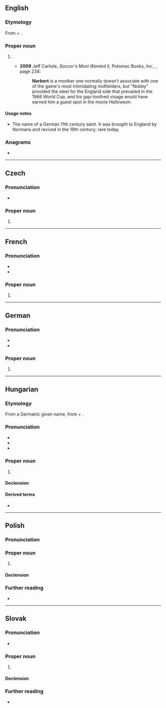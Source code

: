 ==English==

===Etymology===
From {{der|en|goh|nord|t=north}} + {{m|goh|beraht|t=bright}}.

===Proper noun===
{{en-proper noun}}

# {{given name|en|male|from=Germanic languages}}.
#* '''2009''' Jeff Carlisle, ''Soccer's Most Wanted II'', Potomac Books, Inc., {{ISBN|1597971936}}, page 234:
#*: '''Norbert''' is a moniker one normally doesn't associate with one of the game's most intimidating midfielders, but "Nobby" provided the steel for the England side that prevailed in the 1966 World Cup, and his gap-toothed visage would have earned him a guest spot in the movie ''Halloween''.

====Usage notes====
* The name of a German 11th century saint. It was brought to England by Normans and revived in the 19th century; rare today.

===Anagrams===
* {{anagrams|en|a=benorrt|Bortner|Brentor}}

----

==Czech==
{{wikipedia|lang=cs}}

===Pronunciation===
* {{cs-IPA}}

===Proper noun===
{{cs-proper noun|g=m}}

# {{given name|cs|male|eq=Norbert}}

----

==French==

===Pronunciation===
* {{fr-IPA}}
* {{audio|fr|LL-Q150 (fra)-Arthur Crbz-Norbert.wav|Audio}}

===Proper noun===
{{fr-proper noun}}

# {{given name|fr|male|eq=Norbert}}

----

==German==

===Pronunciation===
* {{IPA|de|/ˈnɔʁbɛʁt/|[ˈnɔɐ̯bɛɐ̯t]}}
* {{audio|de|De-Norbert.ogg|Audio}}

===Proper noun===
{{head|de|proper noun}}

# {{given name|de|male|eq=Norbert}}

----

==Hungarian==
{{wikipedia|lang=hu}}

===Etymology===
From a Germanic given name, from {{der|hu|goh|nord|t=north}} + {{m|goh|beraht|t=bright}}.

===Pronunciation===
* {{hu-IPA}}
* {{hyphenation|hu|Nor|bert}}
* {{rhymes|hu|ɛrt|s=2}}

===Proper noun===
{{head|hu|proper noun}}

# {{given name|hu|male|eq=Norbert}}

====Declension====
{{hu-infl-nom|Norberte|e}}{{hu-pos-etek|Norbert|j|jei}}

====Derived terms====
* {{l|hu|Norbi}}

----

==Polish==
{{wikipedia|lang=pl}}

===Pronunciation===
{{pl-p|a=Pl-Norbert.ogg}}

===Proper noun===
{{pl-proper noun|m-pr}}

# {{given name|pl|male|eq=Norbert}}

====Declension====
{{pl-decl-noun-masc-pers|Norber|t|Norbertowie}}

===Further reading===
* {{R:PWN}}

----

==Slovak==

===Pronunciation===
* {{IPA|sk|/ˈnɔrbɛrt/}}

===Proper noun===
{{sk-proper noun|g=m|gen=Norberta|pl=Norbertovia|decl=chlap}}

# {{given name|sk|male|eq=Norbert}}

====Declension====
{{sk-decl-noun|Norbert|Norberta|Norbertovi|Norberta|Norbertovi|Norbertom|Norbertovia|Norbertov|Norbertom|Norbertov|Norbertoch|Norbertmi}}

===Further reading===
* {{R:SDK}}